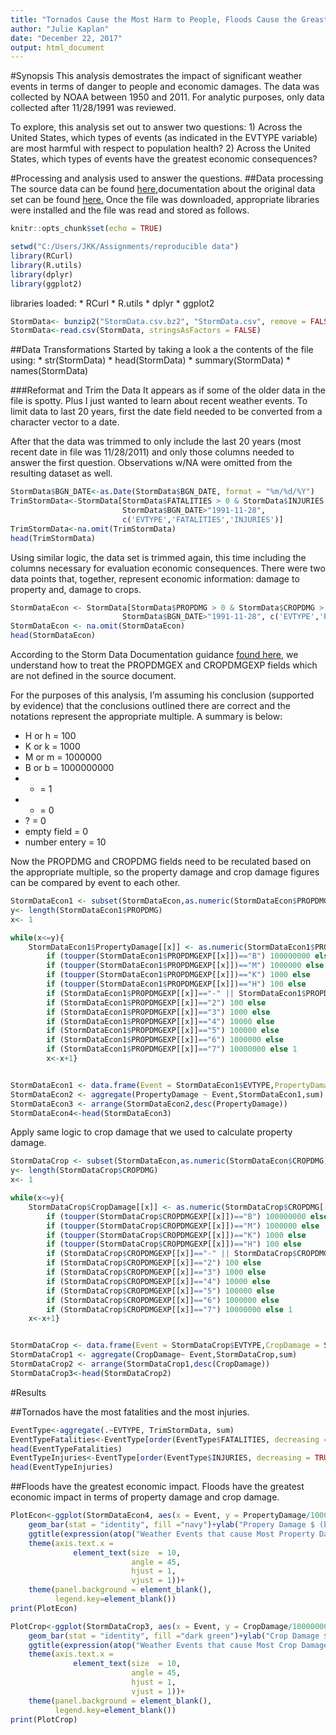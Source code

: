 ---
title: "Tornados Cause the Most Harm to People, Floods Cause the Greasted Economic Consequences"
author: "Julie Kaplan"
date: "December 22, 2017"
output: html_document
---
#Synopsis
This analysis demostrates the impact of significant weather events in terms of danger to people and economic damages.  The data was collected by NOAA between 1950 and 2011.  For analytic purposes, only data collected after 11/28/1991 was reviewed. 

To explore, this analysis set out to answer two questions:
1)  Across the United States, which types of events (as indicated in the EVTYPE variable) are most harmful with respect to population health?
2)  Across the United States, which types of events have the greatest economic consequences?

#Processing and analysis used to answer the questions.
##Data processing
The source data can be found [here](https://d396qusza40orc.cloudfront.net/repdata%2Fdata%2FStormData.csv.bz2),documentation about the original data set can be found [here.]( https://d396qusza40orc.cloudfront.net/repdata%2Fpeer2_doc%2Fpd01016005curr.pdf)
Once the file was downloaded, appropriate libraries were installed and the file was read and stored as follows. 

```{r setup, include=FALSE}
knitr::opts_chunk$set(echo = TRUE)

setwd("C:/Users/JKK/Assignments/reproducible data")
library(RCurl)
library(R.utils)
library(dplyr)
library(ggplot2)
```
libraries loaded:
* RCurl
* R.utils
* dplyr
* ggplot2
```{r}

StormData<- bunzip2("StormData.csv.bz2", "StormData.csv", remove = FALSE, skip = TRUE)
StormData<-read.csv(StormData, stringsAsFactors = FALSE)
```

##Data Transformations
Started by taking a look a the contents of the file using:
* str(StormData)
* head(StormData)
* summary(StormData)
* names(StormData)

###Reformat and Trim the Data
It appears as if some of the older data in the file is spotty.  Plus I just wanted to learn about recent weather events.  To limit data to last 20 years, first the date field needed to be converted from a character vector to a date. 

After that the data was trimmed to only include the last 20 years (most recent date in file was 11/28/2011) and only those columns needed to answer the first question.  Observations w/NA were omitted from the resulting dataset as well.
```{r}  
StormData$BGN_DATE<-as.Date(StormData$BGN_DATE, format = "%m/%d/%Y")
TrimStormData<-StormData[StormData$FATALITIES > 0 & StormData$INJURIES > 0 &
                         StormData$BGN_DATE>"1991-11-28",
                         c('EVTYPE','FATALITIES','INJURIES')]
TrimStormData<-na.omit(TrimStormData)
head(TrimStormData)
```

Using similar logic, the data set is trimmed again, this time including the columns necessary for evaluation economic consequences.  There were two data points that, together, represent economic information: damage to property and, damage to crops.  
```{r}
StormDataEcon <- StormData[StormData$PROPDMG > 0 & StormData$CROPDMG > 0 &
                         StormData$BGN_DATE>"1991-11-28", c('EVTYPE','PROPDMG','PROPDMGEXP','CROPDMG','CROPDMGEXP')]
StormDataEcon <- na.omit(StormDataEcon)
head(StormDataEcon)
```
According to the Storm Data Documentation guidance [found here](http://rstudio-pubs-static.s3.amazonaws.com/58957_37b6723ee52b455990e149edde45e5b6.html), we understand how to treat the PROPDMGEX and CROPDMGEXP fields which are not defined in the source document.

For the purposes of this analysis, I'm assuming his conclusion (supported by evidence) that the conclusions outlined there are correct and the notations represent the appropriate multiple.  A summary is below:

* H or h = 100 
* K or k = 1000
* M or m = 1000000
* B or b = 1000000000
* + = 1
* - = 0
* ? = 0
* empty field = 0
* number entery = 10

Now the PROPDMG and CROPDMG fields need to be reculated based on the appropriate multiple, so the property damage and crop damage figures can be compared by event to each other.
```{r}
StormDataEcon1 <- subset(StormDataEcon,as.numeric(StormDataEcon$PROPDMG)!=0) 
y<- length(StormDataEcon1$PROPDMG)
x<- 1

while(x<=y){
    StormDataEcon1$PropertyDamage[[x]] <- as.numeric(StormDataEcon1$PROPDMG[[x]])*
        if (toupper(StormDataEcon1$PROPDMGEXP[[x]])=="B") 100000000 else 
        if (toupper(StormDataEcon1$PROPDMGEXP[[x]])=="M") 1000000 else 
        if (toupper(StormDataEcon1$PROPDMGEXP[[x]])=="K") 1000 else 
        if (toupper(StormDataEcon1$PROPDMGEXP[[x]])=="H") 100 else 
        if (StormDataEcon1$PROPDMGEXP[[x]]=="-" || StormDataEcon1$PROPDMGEXP[[x]]=="+") 0 else 
        if (StormDataEcon1$PROPDMGEXP[[x]]=="2") 100 else 
        if (StormDataEcon1$PROPDMGEXP[[x]]=="3") 1000 else   
        if (StormDataEcon1$PROPDMGEXP[[x]]=="4") 10000 else  
        if (StormDataEcon1$PROPDMGEXP[[x]]=="5") 100000 else
        if (StormDataEcon1$PROPDMGEXP[[x]]=="6") 1000000 else 
        if (StormDataEcon1$PROPDMGEXP[[x]]=="7") 10000000 else 1
        x<-x+1}


StormDataEcon1 <- data.frame(Event = StormDataEcon1$EVTYPE,PropertyDamage = StormDataEcon1$PropertyDamage)
StormDataEcon2 <- aggregate(PropertyDamage ~ Event,StormDataEcon1,sum)
StormDataEcon3 <- arrange(StormDataEcon2,desc(PropertyDamage))
StormDataEcon4<-head(StormDataEcon3)
```
Apply same logic to crop damage that we used to calculate property damage.
```{r}
StormDataCrop <- subset(StormDataEcon,as.numeric(StormDataEcon$CROPDMG)!=0) 
y<- length(StormDataCrop$CROPDMG)
x<- 1

while(x<=y){
    StormDataCrop$CropDamage[[x]] <- as.numeric(StormDataCrop$CROPDMG[[x]])*
        if (toupper(StormDataCrop$CROPDMGEXP[[x]])=="B") 100000000 else 
        if (toupper(StormDataCrop$CROPDMGEXP[[x]])=="M") 1000000 else 
        if (toupper(StormDataCrop$CROPDMGEXP[[x]])=="K") 1000 else 
        if (toupper(StormDataCrop$CROPDMGEXP[[x]])=="H") 100 else 
        if (StormDataCrop$CROPDMGEXP[[x]]=="-" || StormDataCrop$CROPDMGEXP[[x]]=="+") 0 else 
        if (StormDataCrop$CROPDMGEXP[[x]]=="2") 100 else 
        if (StormDataCrop$CROPDMGEXP[[x]]=="3") 1000 else   
        if (StormDataCrop$CROPDMGEXP[[x]]=="4") 10000 else  
        if (StormDataCrop$CROPDMGEXP[[x]]=="5") 100000 else
        if (StormDataCrop$CROPDMGEXP[[x]]=="6") 1000000 else 
        if (StormDataCrop$CROPDMGEXP[[x]]=="7") 10000000 else 1
    x<-x+1}


StormDataCrop <- data.frame(Event = StormDataCrop$EVTYPE,CropDamage = StormDataCrop$CropDamage)
StormDataCrop1 <- aggregate(CropDamage~ Event,StormDataCrop,sum)
StormDataCrop2 <- arrange(StormDataCrop1,desc(CropDamage))
StormDataCrop3<-head(StormDataCrop2)
```

#Results

##Tornados have the most fatalities and the most injuries.
```{r}
EventType<-aggregate(.~EVTYPE, TrimStormData, sum)
EventTypeFatalities<-EventType[order(EventType$FATALITIES, decreasing = TRUE),]
head(EventTypeFatalities)
EventTypeInjuries<-EventType[order(EventType$INJURIES, decreasing = TRUE),]
head(EventTypeInjuries)
```



##Floods have the greatest economic impact.
Floods have the greatest economic impact in terms of property damage and crop damage.
```{r pressure, echo=FALSE}
PlotEcon<-ggplot(StormDataEcon4, aes(x = Event, y = PropertyDamage/1000000000)) + 
    geom_bar(stat = "identity", fill ="navy")+ylab("Propery Damage $ (billions)")+
    ggtitle(expression(atop("Weather Events that cause Most Property Damage", atop(italic("1991 - 2011")))))+
    theme(axis.text.x =
              element_text(size  = 10,
                           angle = 45,
                           hjust = 1,
                           vjust = 1))+
    theme(panel.background = element_blank(),
          legend.key=element_blank())
print(PlotEcon)

PlotCrop<-ggplot(StormDataCrop3, aes(x = Event, y = CropDamage/100000000)) + 
    geom_bar(stat = "identity", fill ="dark green")+ylab("Crop Damage $ (billions)")+
    ggtitle(expression(atop("Weather Events that cause Most Crop Damage", atop(italic("1991 - 2011")))))+
    theme(axis.text.x =
              element_text(size  = 10,
                           angle = 45,
                           hjust = 1,
                           vjust = 1))+
    theme(panel.background = element_blank(),
          legend.key=element_blank())
print(PlotCrop)
```




